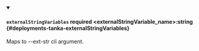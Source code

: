 
<details className="config-field" data-expandable="false" open>
<summary>

#### `externalStringVariables` <span className="config-field-required" data-required="false">required</span> <span className="config-field-type">&lt;externalStringVariable_name&gt;:string</span> <span className="config-field-default"></span> <span className="config-field-enum"></span> {#deployments-tanka-externalStringVariables}

Maps to --ext-str cli argument.

</summary>



</details>
